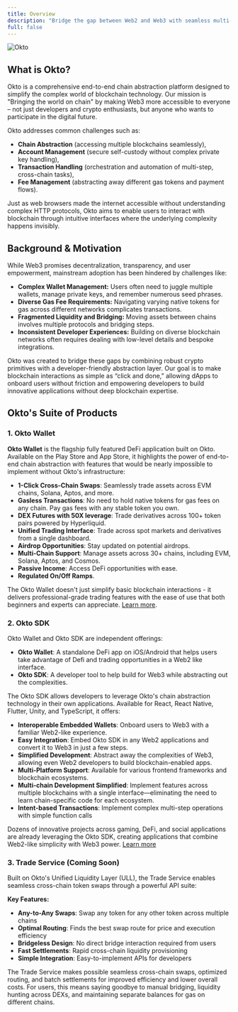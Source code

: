 ```yaml
---
title: Overview
description: "Bridge the gap between Web2 and Web3 with seamless multi-chain experiences with Okto. Okto's suit of products includes the Okto Wallet for seamless DeFi trading, Okto SDK for building chain abstracted dApps, and Trade Service for unified liquidity access."
full: false
---
```


![Okto](/images/index-image.png)

## What is Okto?

Okto is a comprehensive end-to-end chain abstraction platform designed to simplify the complex world of blockchain technology. Our mission is "Bringing the world on chain" by making Web3 more accessible to everyone – not just developers and crypto enthusiasts, but anyone who wants to participate in the digital future.

Okto addresses common challenges such as:
- **Chain Abstraction** (accessing multiple blockchains seamlessly),
- **Account Management** (secure self-custody without complex private key handling),
- **Transaction Handling** (orchestration and automation of multi-step, cross-chain tasks),
- **Fee Management** (abstracting away different gas tokens and payment flows).

Just as web browsers made the internet accessible without understanding complex HTTP protocols, Okto aims to enable users to interact with blockchain through intuitive interfaces where the underlying complexity happens invisibly.

## Background & Motivation

While Web3 promises decentralization, transparency, and user empowerment, mainstream adoption has been hindered by challenges like:

- **Complex Wallet Management:** Users often need to juggle multiple wallets, manage private keys, and remember numerous seed phrases.
- **Diverse Gas Fee Requirements:** Navigating varying native tokens for gas across different networks complicates transactions.
- **Fragmented Liquidity and Bridging:** Moving assets between chains involves multiple protocols and bridging steps.
- **Inconsistent Developer Experiences:** Building on diverse blockchain networks often requires dealing with low-level details and bespoke integrations.

Okto was created to bridge these gaps by combining robust crypto primitives with a developer-friendly abstraction layer. Our goal is to make blockchain interactions as simple as “click and done,” allowing dApps to onboard users without friction and empowering developers to build innovative applications without deep blockchain expertise.

## Okto's Suite of Products

### 1. Okto Wallet

**Okto Wallet** is the flagship fully featured DeFi application built on Okto. Available on the Play Store and App Store, it highlights the power of end-to-end chain abstraction with features that would be nearly impossible to implement without Okto's infrastructure:

- **1-Click Cross-Chain Swaps**: Seamlessly trade assets across EVM chains, Solana, Aptos, and more.
- **Gasless Transactions**: No need to hold native tokens for gas fees on any chain. Pay gas fees with any stable token you own.
- **DEX Futures with 50X leverage**: Trade derivatives across 100+ token pairs powered by Hyperliquid.
- **Unified Trading Interface**: Trade across spot markets and derivatives from a single dashboard.
- **Airdrop Opportunities**: Stay updated on potential airdrops.
- **Multi-Chain Support**: Manage assets across 30+ chains, including EVM, Solana, Aptos, and Cosmos.
- **Passive Income**: Access DeFi opportunities with ease.
- **Regulated On/Off Ramps**.

The Okto Wallet doesn't just simplify basic blockchain interactions - it delivers professional-grade trading features with the ease of use that both beginners and experts can appreciate. [Learn more](https://www.okto.tech/).

### 2. Okto SDK

<Callout title="Note">
Okto Wallet and Okto SDK are independent offerings:

- **Okto Wallet**: A standalone DeFi app on iOS/Android that helps users take advantage of Defi and trading opportunities in a Web2 like interface.
- **Okto SDK**: A developer tool to help build for Web3 while abstracting out the complexities.
</Callout>

The Okto SDK allows developers to leverage Okto's chain abstraction technology in their own applications. Available for React, React Native, Flutter, Unity, and TypeScript, it offers:

- **Interoperable Embedded Wallets**: Onboard users to Web3 with a familiar Web2-like experience.
- **Easy Integration**: Embed Okto SDK in any Web2 applications and convert it to Web3 in just a few steps.
- **Simplified Development**: Abstract away the complexities of Web3, allowing even Web2 developers to build blockchain-enabled apps.
- **Multi-Platform Support**: Available for various frontend frameworks and blockchain ecosystems.
- **Multi-chain Development Simplified**: Implement features across multiple blockchains with a single interface—eliminating the need to learn chain-specific code for each ecosystem.
- **Intent-based Transactions**: Implement complex multi-step operations with simple function calls

Dozens of innovative projects across gaming, DeFi, and social applications are already leveraging the Okto SDK, creating applications that combine Web2-like simplicity with Web3 power. [Learn more](/docs/okto-sdk/overview)

### 3. Trade Service (Coming Soon)

Built on Okto's Unified Liquidity Layer (ULL), the Trade Service enables seamless cross-chain token swaps through a powerful API suite:

**Key Features:**

* **Any-to-Any Swaps**: Swap any token for any other token across multiple chains
* **Optimal Routing**: Finds the best swap route for price and execution efficiency
* **Bridgeless Design**: No direct bridge interaction required from users
* **Fast Settlements**: Rapid cross-chain liquidity provisioning
* **Simple Integration**: Easy-to-implement APIs for developers

The Trade Service makes possible seamless cross-chain swaps, optimized routing, and batch settlements for improved efficiency and lower overall costs. For users, this means saying goodbye to manual bridging, liquidity hunting across DEXs, and maintaining separate balances for gas on different chains.